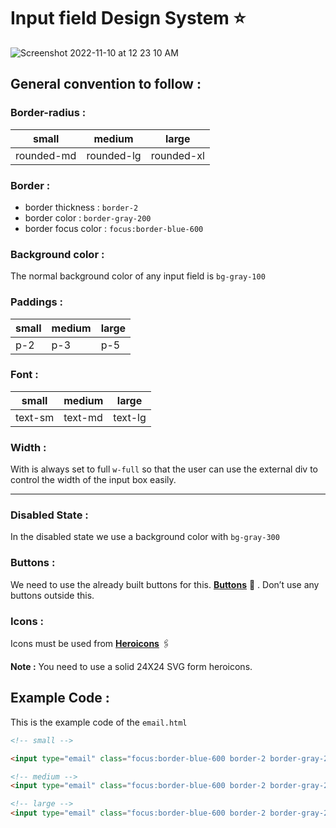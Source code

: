 # Input field Design System ⭐

![Screenshot 2022-11-10 at 12 23 10 AM](https://user-images.githubusercontent.com/91758830/200944116-cc46cdfe-fa0c-4884-8467-42709e0ba7a0.png)

## General convention to follow :

### **Border-radius** :

| small | medium | large |
| --- | --- | --- |
| rounded-md | rounded-lg | rounded-xl |

### **Border :**

- border thickness : `border-2`
- border color : `border-gray-200`
- border focus color : `focus:border-blue-600`

### **Background color :**

The normal background color of any input field is `bg-gray-100`

### **Paddings :**

| small | medium | large |
| --- | --- | --- |
| p-2 | p-3 | p-5 |

### Font :

| small | medium | large |
| --- | --- | --- |
| text-sm | text-md | text-lg |

### Width :

With is always set to full `w-full` so that the user can use the external div to control the width of the input box easily.

---

### Disabled State :

In the disabled state we use a background color with `bg-gray-300`

### Buttons :

We need to use the already built buttons for this. **[Buttons](https://github.com/Clueless-Community/seamless-ui/tree/main/Buttons)** 🔗 . Don’t use any buttons outside this.

### Icons :

Icons must be used from **[Heroicons](https://heroicons.com/)** 🖇️

**Note :** You need to use a solid 24X24 SVG form heroicons.

## Example Code :

This is the example code of the `email.html`

```html
<!-- small -->

<input type="email" class="focus:border-blue-600 border-2 border-gray-200 w-10/12 rounded-md bg-gray-100 p-2 text-sm text-gray-600 placeholder-gray-400 disabled:bg-gray-300 disabled:border-gray-300" placeholder="Email *" />

<!-- medium -->
<input type="email" class="focus:border-blue-600 border-2 border-gray-200 w-10/12 rounded-lg bg-gray-100 p-3 text-md text-gray-600 placeholder-gray-400 disabled:bg-gray-300 disabled:border-gray-300" placeholder="Email *" />

<!-- large -->
<input type="email" class="focus:border-blue-600 border-2 border-gray-200 w-10/12 rounded-xl bg-gray-100 p-5 text-lg text-gray-600 placeholder-gray-400 disabled:bg-gray-300 disabled:border-gray-300" placeholder="Email *" />
```
